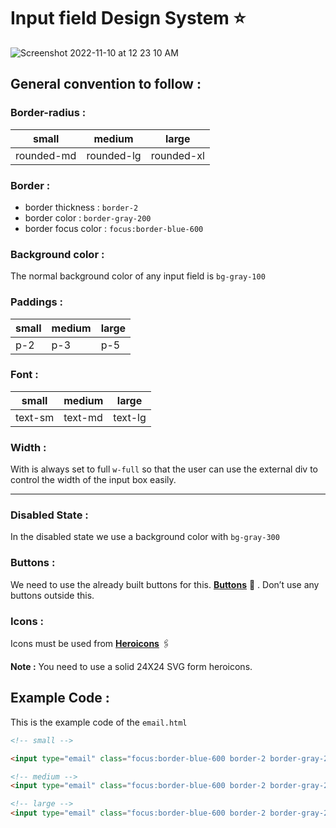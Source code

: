 # Input field Design System ⭐

![Screenshot 2022-11-10 at 12 23 10 AM](https://user-images.githubusercontent.com/91758830/200944116-cc46cdfe-fa0c-4884-8467-42709e0ba7a0.png)

## General convention to follow :

### **Border-radius** :

| small | medium | large |
| --- | --- | --- |
| rounded-md | rounded-lg | rounded-xl |

### **Border :**

- border thickness : `border-2`
- border color : `border-gray-200`
- border focus color : `focus:border-blue-600`

### **Background color :**

The normal background color of any input field is `bg-gray-100`

### **Paddings :**

| small | medium | large |
| --- | --- | --- |
| p-2 | p-3 | p-5 |

### Font :

| small | medium | large |
| --- | --- | --- |
| text-sm | text-md | text-lg |

### Width :

With is always set to full `w-full` so that the user can use the external div to control the width of the input box easily.

---

### Disabled State :

In the disabled state we use a background color with `bg-gray-300`

### Buttons :

We need to use the already built buttons for this. **[Buttons](https://github.com/Clueless-Community/seamless-ui/tree/main/Buttons)** 🔗 . Don’t use any buttons outside this.

### Icons :

Icons must be used from **[Heroicons](https://heroicons.com/)** 🖇️

**Note :** You need to use a solid 24X24 SVG form heroicons.

## Example Code :

This is the example code of the `email.html`

```html
<!-- small -->

<input type="email" class="focus:border-blue-600 border-2 border-gray-200 w-10/12 rounded-md bg-gray-100 p-2 text-sm text-gray-600 placeholder-gray-400 disabled:bg-gray-300 disabled:border-gray-300" placeholder="Email *" />

<!-- medium -->
<input type="email" class="focus:border-blue-600 border-2 border-gray-200 w-10/12 rounded-lg bg-gray-100 p-3 text-md text-gray-600 placeholder-gray-400 disabled:bg-gray-300 disabled:border-gray-300" placeholder="Email *" />

<!-- large -->
<input type="email" class="focus:border-blue-600 border-2 border-gray-200 w-10/12 rounded-xl bg-gray-100 p-5 text-lg text-gray-600 placeholder-gray-400 disabled:bg-gray-300 disabled:border-gray-300" placeholder="Email *" />
```
